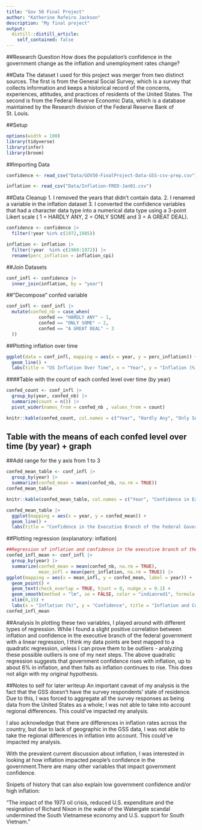 ```yaml
---
title: "Gov 50 Final Project"
author: "Katherine Rafeiro Jackson"
description: "My final project"
output:
  distill::distill_article:
    self_contained: false
---
```


##Research Question
How does the population's confidence in the government change as the inflation and unemployment rates change?

##Data 
The dataset I used for this project was merger from two distinct sources. The first is from the General Social Survey, which is a survey that collects information and keeps a historical record of the concerns, experiences, attitudes, and practices of residents of the United States. The second is from the Federal Reserve Economic Data, which is a database maintained by the Research division of the Federal Reserve Bank of St. Louis. 

##Setup
```r
options(width = 100)
library(tidyverse)
library(infer)
library(broom)
```

##Importing Data
```r

confidence <- read_csv("Data/GOV50-FinalProject-Data-GSS-csv-prep.csv")

inflation <- read_csv("Data/Inflation-FRED-Jan01.csv")

```
##Data Cleanup
1. I removed the years that didn't contain data. 
2. I renamed a variable in the inflation dataset
3. I converted the confidence variables that had a character data type into a numerical data type using a 3-point Likert scale ( 1 = HARDLY ANY, 2 = ONLY SOME and 3 = A GREAT DEAL). 

```r

confidence <- confidence |>
  filter(!year %in% c(1972,1985))

inflation <- inflation |>
  filter(!year  %in% c(1960:1972)) |>
  rename(perc_inflation = inflation_cpi)

```

##Join Datasets
```r

conf_infl <- confidence |>
  inner_join(inflation, by = "year")
```

##"Decompose" confed variable
```r

conf_infl <- conf_infl |>
  mutate(confed_nb = case_when(
            confed == "HARDLY ANY" ~ 1,
            confed == "ONLY SOME" ~ 2,
            confed == "A GREAT DEAL" ~ 3
  )) 

```

##Plotting inflation over time
```r

ggplot(data = conf_infl, mapping = aes(x = year, y = perc_inflation)) + 
  geom_line() + 
  labs(title = "US Inflation Over Time", x = "Year", y = "Inflation (%)", subtitle = "From 1973 to 2021")

```

####Table with the count of each confed level over time (by year)
```r

confed_count <- conf_infl |>
  group_by(year, confed_nb) |>
  summarize(count = n()) |>
  pivot_wider(names_from = confed_nb , values_from = count)

knitr::kable(confed_count, col.names = c("Year", "Hardly Any", "Only Some", "A Great Deal", "Other"))

```

## Table with the means of each confed level over time (by year) + graph
##Add range for the y axis from 1 to 3
``` r

confed_mean_table <- conf_infl |>
  group_by(year) |>
  summarize(confed_mean = mean(confed_nb, na.rm = TRUE))
confed_mean_table

knitr::kable(confed_mean_table, col.names = c("Year", "Confidence in Exec Branch of Fed Government"))

confed_mean_table |>
  ggplot(mapping = aes(x = year, y = confed_mean)) +
  geom_line() + 
  labs(title = "Confidence in the Executive Branch of the Federal Government Over Time", x = "Year", y = "Confidence", subtitle = "From 1973 to 2021")

```

##Plotting regression (explanatory: inflation)
```r

##Regression of inflation and confidence in the executive branch of the federal government. 
confed_infl_mean <- conf_infl |> 
  group_by(year) |> 
  summarize(confed_mean = mean(confed_nb, na.rm = TRUE), 
            mean_infl = mean(perc_inflation, na.rm = TRUE)) |> 
ggplot(mapping = aes(x = mean_infl, y = confed_mean, label = year)) + 
  geom_point() +
  geom_text(check_overlap = TRUE, hjust = 0, nudge_x = 0.1) +
  geom_smooth(method = "lm", se = FALSE, color = "indianred1", formula = y ~ x + I(x^2)) + 
  xlim(0,15) + 
  labs(x = "Inflation (%)", y = "Confidence", title = "Inflation and Confidence in the Executive Branch of the Federal Government",  subtitle = "From 1973 to 2021")
confed_infl_mean 

```
##Analysis
In plotting these two variables, I played around with different types of regression. While I found a slight positive correlation between inflation and confidence in the executive branch of the federal government with a linear regression, I think my data points are best mapped to a quadratic regression, unless I can prove them to be outliers - analyzing these possible outliers is one of my next steps. The above quadratic regression suggests that government confidence rises with inflation, up to about 6% in inflation, and then falls as inflation continues to rise. This does not align with my original hypothesis. 

##Notes to self for later writeup 
An important caveat of my analysis is the fact that the GSS doesn't have the survey respondents' state of residence. Due to this, I was forced to aggregate all the survey responses as being data from the United States as a whole; I was not able to take into account regional differences. This could've impacted my analysis.

I also acknowledge that there are differences in inflation rates across the country, but due to lack of geographic in the GSS data, I was not able to take the regional differences in inflation into account. This could've impacted my analysis.

With the prevalent current discussion about inflation, I was interested in looking at how inflation impacted people's confidence in the government.There are many other variables that impact government confidence.

Snipets of history that can also explain low government confidence and/or high inflation: 

"The impact of the 1973 oil crisis, reduced U.S. expenditure and the resignation of Richard Nixon in the wake of the Watergate scandal undermined the South Vietnamese economy and U.S. support for South Vietnam."

